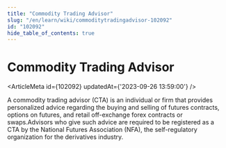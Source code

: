 ```yaml
---
title: "Commodity Trading Advisor"
slug: "/en/learn/wiki/commoditytradingadvisor-102092"
id: "102092"
hide_table_of_contents: true
---
```



# Commodity Trading Advisor

<ArticleMeta id={102092} updatedAt={'2023-09-26 13:59:00'} />
<div className='border-solid border-b border-t-0 my-4 border-[var(--ifm-color-gray-300)]' />

A commodity trading advisor (CTA) is an individual or firm that provides personalized advice regarding the buying and selling of futures contracts, options on futures, and retail off-exchange forex contracts or swaps.Advisors who give such advice are required to be registered as a CTA by the National Futures Association (NFA), the self-regulatory organization for the derivatives industry.
